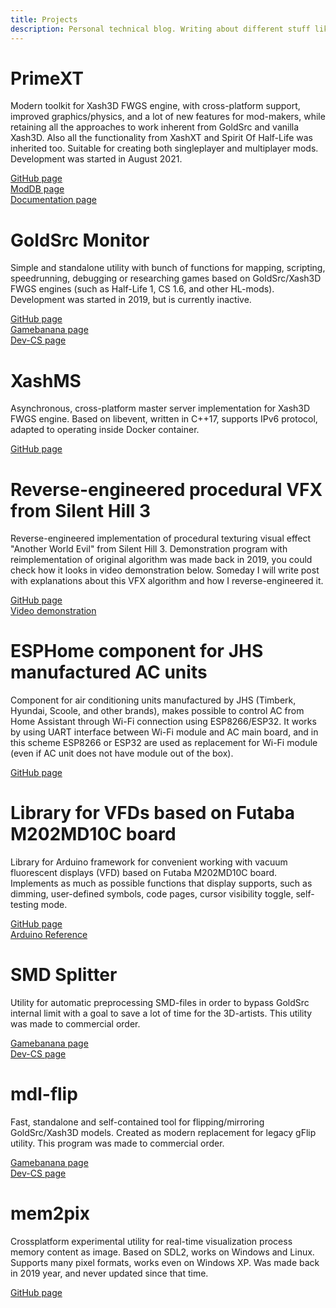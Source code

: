 ```yaml
---
title: Projects
description: Personal technical blog. Writing about different stuff like programming, electronics, reverse-engineering.
---
```


# PrimeXT
Modern toolkit for Xash3D FWGS engine, with cross-platform support, improved graphics/physics, and a lot of new features for mod-makers, while retaining all the approaches to work inherent from GoldSrc and vanilla Xash3D. Also all the functionality from XashXT and Spirit Of Half-Life was inherited too. Suitable for creating both singleplayer and multiplayer mods. Development was started in August 2021.
  
[GitHub page](https://github.com/SNMetamorph/PrimeXT)  
[ModDB page](https://www.moddb.com/mods/primext)  
[Documentation page](https://snmetamorph.github.io/PrimeXT)  

# GoldSrc Monitor
Simple and standalone utility with bunch of functions for mapping, scripting, speedrunning, debugging or researching 
games based on GoldSrc/Xash3D FWGS engines (such as Half-Life 1, CS 1.6, and other HL-mods). Development was started in 2019, but is currently inactive.
  
[GitHub page](https://github.com/SNMetamorph/goldsrc-monitor)  
[Gamebanana page](https://gamebanana.com/mods/39429)  
[Dev-CS page](https://dev-cs.ru/resources/1035/)  

# XashMS
Asynchronous, cross-platform master server implementation for Xash3D FWGS engine. Based on libevent, written in C++17, supports IPv6 protocol, adapted to operating inside Docker container. 

[GitHub page](https://github.com/SNMetamorph/XashMS)  

# Reverse-engineered procedural VFX from Silent Hill 3
Reverse-engineered implementation of procedural texturing visual effect "Another World Evil" from Silent Hill 3. Demonstration program with reimplementation of original algorithm was made back in 2019, you could check how it looks in video demonstration below. Someday I will write post with explanations about this VFX algorithm and how I reverse-engineered it.

[GitHub page](https://github.com/SNMetamorph/sh3-evil-effect)  
[Video demonstration](http://www.youtube.com/watch?v=y1k65u5KCR0)

# ESPHome component for JHS manufactured AC units
Component for air conditioning units manufactured by JHS (Timberk, Hyundai, Scoole, and other brands), makes possible to control AC from Home Assistant through Wi-Fi connection using ESP8266/ESP32.  It works by using UART interface between Wi-Fi module and AC main board, and in this scheme ESP8266 or ESP32 are used as replacement for Wi-Fi module (even if AC unit does not have module out of the box).

[GitHub page](https://github.com/SNMetamorph/esphome-jhs-ac-component)

# Library for VFDs based on Futaba M202MD10C board
Library for Arduino framework for convenient working with vacuum fluorescent displays (VFD) based on Futaba M202MD10C board.
Implements as much as possible functions that display supports, such as dimming, user-defined symbols, code pages, cursor visibility toggle, self-testing mode.

[GitHub page](https://github.com/SNMetamorph/FutabaVfdM202MD10C)  
[Arduino Reference](https://www.arduino.cc/reference/en/libraries/futabavfdm202md10c/)  

# SMD Splitter
Utility for automatic preprocessing SMD-files in order to bypass GoldSrc internal limit with a goal to save a lot of time for the 3D-artists. This utility was made to commercial order.
  
[Gamebanana page](https://gamebanana.com/tools/15803)  
[Dev-CS page](https://dev-cs.ru/resources/1677/)  

# mdl-flip
Fast, standalone and self-contained tool for flipping/mirroring GoldSrc/Xash3D models. Created as modern replacement for legacy gFlip utility. This program was made to commercial order.
  
[Gamebanana page](https://gamebanana.com/tools/7299)  
[Dev-CS page](https://dev-cs.ru/resources/1357/)  

# mem2pix
Crossplatform experimental utility for real-time visualization process memory content as image. Based on SDL2, works on Windows and Linux. Supports many pixel formats, works even on Windows XP. Was made back in 2019 year, and never updated since that time.
  
[GitHub page](https://github.com/SNMetamorph/mem2pix)  
